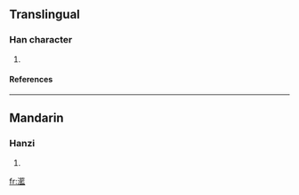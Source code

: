 ==Translingual==
===Han character===
{{Han char|rn=85|rad=水|as=18|sn=21|four=3411<sub>1</sub>|canj=水廿尸廿 (ETST)}}
# {{defn|Han|sort=水18}}
====References====
{{Han ref|kx=0662.200|dkj=18744|dj=1071.210|hdz=31791.120|uh=7046|ud=28742|bh=F5D9|bd=62937}}

----
==Mandarin==
===Hanzi===
{{cmn-hanzi|pin=[[lán]] ([[lan2]])|wg=lan<sup>2</sup>}}
# {{defn|Mandarin}}

[[fr:灆]]
